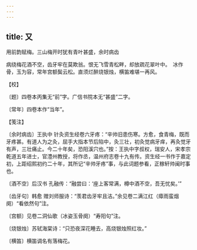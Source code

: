 ```yaml
---
---
---
```

title: 又
---



用前韵赋梅。三山梅开时犹有青叶甚盛，余时病齿





病绕梅花酒不空，齿牙牢在莫欺翁。恨无飞雪青松畔，却放疏花翠叶中。　冰作骨，玉为容，常年宫额鬓云松。直须烂醉烧银烛，横笛难堪一再风。





【校】


〔题〕四卷本丙集无“前”字。广信书院本无“甚盛”二字。

〔常年〕四卷本作“当年”。





【笺注】


〔余时病齿〕王执中 针灸资生经卷六牙疼：“辛帅旧患伤寒。方愈，食青梅，既而牙疼甚。有道人为之灸，屈手大指本节后陷中，灸三壮，初灸觉病牙痒，再灸觉牙有声，三壮痛止。今二十年矣，恐阳溪穴也。”按：王执中字叔权，瑞安人，宋孝宗 乾道五年进士，官澧州教授，将作丞，温州府志卷十九有传。资生经一书作于嘉定初，上距绍熙初约二十年，其所记“辛帅牙疼”事，与此词题参看，正稼轩帅闽时事也。

〔酒不空〕后汉书 孔融传：“融尝曰：‘座上客常满，樽中酒不空，吾无忧矣。’”

〔齿牙句〕韩愈 赠刘师服诗：“羡君齿牙牢且洁。”余见卷二满江红（瘴雨蛮烟阕）“看依然句”注。

〔宫额〕见卷二洞仙歌（冰姿玉骨阕）“寿阳句”注。

〔烧银烛〕苏轼海棠诗：“只恐夜深花睡去，高烧银烛照红妆。”

〔横笛〕横笛调名有落梅花。